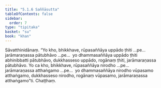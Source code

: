 ```yaml
---
title: "5.1.6 Saññāsutta"
tableOfContents: false
sidebar:
  order: 7
type: "tipitaka"
basket: "su"
book: "khan"
---
```



<DynamicBreadcrumb />

<Division number="317" book="khan" bookNo="13" page="191">

<Paragraph number="1079" book="khan">
Sāvatthinidānaṃ. “Yo kho, bhikkhave, rūpasaññāya uppādo ṭhiti …pe…  jarāmaraṇassa pātubhāvo …pe…  yo dhammasaññāya uppādo ṭhiti abhinibbatti pātubhāvo, dukkhasseso uppādo, rogānaṃ ṭhiti, jarāmaraṇassa pātubhāvo. Yo ca kho, bhikkhave, rūpasaññāya nirodho …pe…  jarāmaraṇassa atthaṅgamo …pe…  yo dhammasaññāya nirodho vūpasamo atthaṅgamo, dukkhasseso nirodho, rogānaṃ vūpasamo, jarāmaraṇassa atthaṅgamo”ti.

</Paragraph>
</Division>

<Paragraph number="1080" type="center" book="khan">
Chaṭṭhaṃ.
</Paragraph>